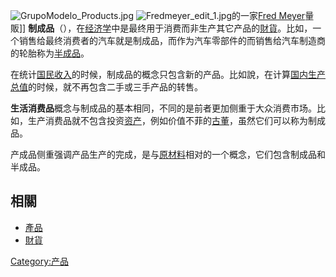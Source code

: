 {{NoteTA |G1=Economics
|T=zh-tw:最終財;zh-hans:制成品;zh-hk:最終物品
|1=zh-tw:最終財;zh-hans:制成品;zh-hk:最終物品
}}
{{unreferenced|time=2015-01-14T06:12:12+00:00}}
[[File:GrupoModelo_Products.jpg|thumb]]
[[File:Fredmeyer_edit_1.jpg|thumb]]的一家[[Fred_Meyer|Fred Meyer]]量販]]
'''制成品'''（{{lang-en|Final good}}），在[[经济学|经济学]]中是最终用于消费而非生产其它产品的[[財貨|財貨]]。比如，一个销售给最终消费者的汽车就是制成品，而作为汽车零部件的而销售给汽车制造商的轮胎称为[[半成品|半成品]]。

在统计[[国民收入|国民收入]]的时候，制成品的概念只包含新的产品。比如說，在计算[[国内生产总值|国内生产总值]]的时候，就不再包含二手或三手产品的转售。

'''生活消费品'''概念与制成品的基本相同，不同的是前者更加侧重于大众消费市场。比如，生产消费品就不包含投资[[资产|资产]]，例如价值不菲的[[古董|古董]]，虽然它们可以称为制成品。

产成品侧重强调产品生产的完成，是与[[原材料|原材料]]相对的一个概念，它们包含制成品和半成品。

== 相關 ==
* [[產品|產品]]
* [[財貨|財貨]]

{{財產種類}}
{{econ-stub}}

[[Category:产品|Category:产品]]